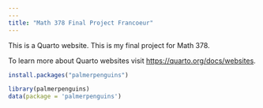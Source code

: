 ```yaml
---
---
title: "Math 378 Final Project Francoeur"
---
```


This is a Quarto website. This is my final project for Math 378.

To learn more about Quarto websites visit <https://quarto.org/docs/websites>.

```r
install.packages("palmerpenguins")
```

```r
library(palmerpenguins)
data(package = 'palmerpenguins')
```
